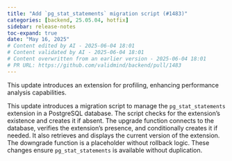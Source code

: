 ```yaml
---
title: "Add `pg_stat_statements` migration script (#1483)"
categories: [backend, 25.05.04, hotfix]
sidebar: release-notes
toc-expand: true
date: "May 16, 2025"
# Content edited by AI - 2025-06-04 18:01
# Content validated by AI - 2025-06-04 18:01
# Content overwritten from an earlier version - 2025-06-04 18:01
# PR URL: https://github.com/validmind/backend/pull/1483
---
```


This update introduces an extension for profiling, enhancing performance analysis capabilities.

This update introduces a migration script to manage the `pg_stat_statements` extension in a PostgreSQL database. The script checks for the extension's existence and creates it if absent. The upgrade function connects to the database, verifies the extension's presence, and conditionally creates it if needed. It also retrieves and displays the current version of the extension. The downgrade function is a placeholder without rollback logic. These changes ensure `pg_stat_statements` is available without duplication.